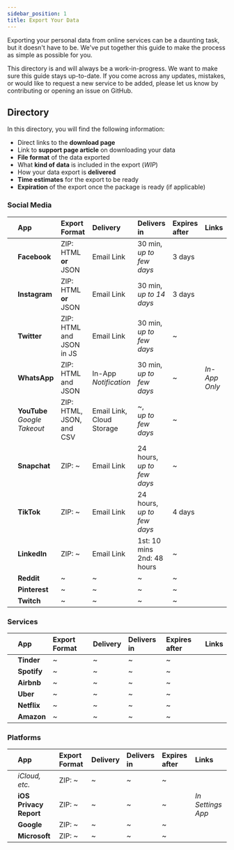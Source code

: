 ```yaml
---
sidebar_position: 1
title: Export Your Data
---
```




Exporting your personal data from online services can be a daunting task, but it doesn't have to be. We've put together this guide to make the process as simple as possible for you.

This directory is and will always be a work-in-progress. We want to make sure this guide stays up-to-date. If you come across any updates, mistakes, or would like to request a new service to be added, please let us know by contributing or opening an issue on GitHub. 

## Directory

In this directory, you will find the following information:

- Direct links to the **download page**
- Link to **support page article** on downloading your data
- **File format** of the data exported
- What **kind of data** is included in the export (*WIP*)
- How your data export is **delivered**
- **Time estimates** for the export to be ready
- **Expiration** of the export once the package is ready (if applicable) 

### Social Media

|     | App | Export Format | Delivery | Delivers in | Expires after | Links |
|:----|:----|:-------------|:---------|:------------|:--------------|:------|
| <App src="/img/app/facebook.png"/>  | **Facebook**  | ZIP: HTML **or** JSON | Email Link | 30 min, <br/> *up to few days* | 3 days |  <ExternalLink name="Download" url="//www.facebook.com/dyi"/> <ExternalLink name="Article" url="//www.facebook.com/help/212802592074644"/> | 
| <App src="/img/app/instagram.png"/> | **Instagram** | ZIP: HTML **or** JSON | Email Link | 30 min, <br/> *up to 14 days* | 3 days |  <ExternalLink name="Download" url="//www.instagram.com/download/request/"/> <ExternalLink name="Article" url="//help.instagram.com/181231772500920"/> | 
| <App src="/img/app/twitter.png"/>   | **Twitter**   | ZIP: HTML and JSON in JS | Email Link | 30 min, <br/> *up to few days* | ~ |  <ExternalLink name="Download" url="//mobile.twitter.com/settings/download_your_data"/> <ExternalLink name="Article" url="//help.twitter.com/en/managing-your-account/accessing-your-twitter-data"/> |
| <App src="/img/app/whatsapp.png"/>  | **WhatsApp**  | ZIP: HTML and JSON | In-App <br/> *Notification* | 30 min, <br/> *up to few days* | ~ |  *In-App Only* <ExternalLink name="Article" url="//faq.whatsapp.com/526463418847093"/> |
| <App src="/img/app/youtube.png"/>   | **YouTube** <br/> *Google Takeout*   | ZIP: HTML, JSON, and CSV | Email Link, <br/> Cloud Storage | ~, <br/> *up to few days* | ~ |  <ExternalLink name="Download" url="//takeout.google.com/takeout/custom/youtube"/> <ExternalLink name="Article" url="//support.google.com/youtube/answer/9315727"/> |
| <App src="/img/app/snapchat.png"/>  | **Snapchat**  | ZIP: ~ | Email Link | 24 hours, <br/> *up to few days* | ~ |  <ExternalLink name="Download" url="//accounts.snapchat.com/accounts/downloadmydata"/> <ExternalLink name="Article" url="//support.snapchat.com/en-US/a/download-my-data"/> |
| <App src="/img/app/tiktok.png"/>    | **TikTok**    | ZIP: ~ | Email Link | 24 hours, <br/> *up to few days* | 4 days |  <ExternalLink name="Download" url="//www.tiktok.com/web-inapp/download-your-data"/> <ExternalLink name="Article" url="//support.tiktok.com/en/account-and-privacy/personalized-ads-and-data/requesting-your-data"/> |
| <App src="/img/app/linkedin.png"/>  | **LinkedIn**  | ZIP: ~ | Email Link | 1st: 10 mins <br/> 2nd: 48 hours | ~ |  <ExternalLink name="Download" url="//www.linkedin.com/mypreferences/d/download-my-data"/> <ExternalLink name="Article" url="//www.linkedin.com/help/linkedin/answer/a1339364"/> |
| <App src="/img/app/reddit.png"/>    | **Reddit**    | ~ | ~ | ~ | ~ |  <ExternalLink name="Download" url="#"/> <ExternalLink name="Article" url="#"/> |
| <App src="/img/app/pinterest.png"/> | **Pinterest** | ~ | ~ | ~ | ~ |  <ExternalLink name="Download" url="#"/> <ExternalLink name="Article" url="#"/> |
| <App src="/img/app/twitch.png"/>    | **Twitch**  | ~ | ~ | ~ | ~ |  <ExternalLink name="Download" url="#"/> <ExternalLink name="Article" url="#"/> |

### Services

|     | App | Export Format | Delivery | Delivers in | Expires after | Links |
|:----|:----|:-------------|:---------|:------------|:--------------|:------|
| <App src="/img/app/tinder.png"/>    | **Tinder**    | ~ | ~ | ~ | ~ |  <ExternalLink name="Download" url="#"/> <ExternalLink name="Article" url="#"/> |
| <App src="/img/app/spotify.png"/>   | **Spotify**   | ~ | ~ | ~ | ~ |  <ExternalLink name="Download" url="#"/> <ExternalLink name="Article" url="#"/> |
| <App src="/img/app/airbnb.png"/>    | **Airbnb**    | ~ | ~ | ~ | ~ |  <ExternalLink name="Download" url="#"/> <ExternalLink name="Article" url="#"/> |
| <App src="/img/app/uber.png"/>      | **Uber**      | ~ | ~ | ~ | ~ |  <ExternalLink name="Download" url="#"/> <ExternalLink name="Article" url="#"/> |
| <App src="/img/app/netflix.png"/>   | **Netflix**   | ~ | ~ | ~ | ~ |  <ExternalLink name="Download" url="#"/> <ExternalLink name="Article" url="#"/> |
| <App src="/img/app/amazon.png"/>    | **Amazon**    | ~ | ~ | ~ | ~ |  <ExternalLink name="Download" url="#"/> <ExternalLink name="Article" url="#"/> |

### Platforms
|     | App | Export Format | Delivery | Delivers in | Expires after | Links |
|:----|:----|:-------------|:---------|:------------|:--------------|:------|
| <App src="/img/app/icloud.png"/>    | <ExternalLink name="Apple Media Services" url="//support.apple.com/en-us/HT204411"/> *iCloud, etc.* | ZIP: ~ | ~ | ~ | ~ |  <ExternalLink name="Download" url="#"/> <ExternalLink name="Article" url="#"/> |
| <App src="/img/app/apple.png"/>    | **iOS Privacy Report** | ZIP: ~ | ~ | ~ | ~ |  *In Settings App* <ExternalLink name="Article" url="#"/> |
| <App src="/img/app/google.png"/>   | **Google**   | ZIP: ~ | ~ | ~ | ~ |  <ExternalLink name="Download" url="#"/> <ExternalLink name="Article" url="#"/> |
| <App src="/img/app/microsoft.png"/>    | **Microsoft**    | ZIP: ~ | ~ | ~ | ~ |  <ExternalLink name="Download" url="//account.microsoft.com/privacy/download-data"/> <ExternalLink name="Article" url="#"/> |